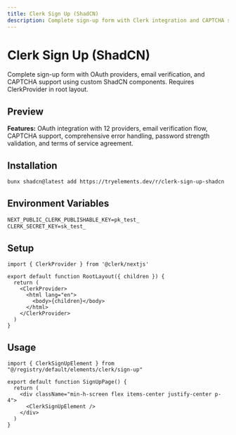 ```yaml
---
title: Clerk Sign Up (ShadCN)
description: Complete sign-up form with Clerk integration and CAPTCHA support using custom ShadCN components
---
```



# Clerk Sign Up (ShadCN)

Complete sign-up form with OAuth providers, email verification, and CAPTCHA support using custom ShadCN components. Requires ClerkProvider in root layout.

## Preview

<div className="my-8 flex min-h-[600px] w-full items-center justify-center rounded-lg border bg-background p-8">
  <ClerkSignUpElement />
</div>

**Features:** OAuth integration with 12 providers, email verification flow, CAPTCHA support, comprehensive error handling, password strength validation, and terms of service agreement.

## Installation

```bash
bunx shadcn@latest add https://tryelements.dev/r/clerk-sign-up-shadcn
```

## Environment Variables

```txt
NEXT_PUBLIC_CLERK_PUBLISHABLE_KEY=pk_test_
CLERK_SECRET_KEY=sk_test_
```

## Setup

```tsx title="app/layout.tsx"
import { ClerkProvider } from '@clerk/nextjs'

export default function RootLayout({ children }) {
  return (
    <ClerkProvider>
      <html lang="en">
        <body>{children}</body>
      </html>
    </ClerkProvider>
  )
}
```

## Usage

```tsx title="app/sign-up/page.tsx"
import { ClerkSignUpElement } from "@/registry/default/elements/clerk/sign-up"

export default function SignUpPage() {
  return (
    <div className="min-h-screen flex items-center justify-center p-4">
      <ClerkSignUpElement />
    </div>
  )
}
```